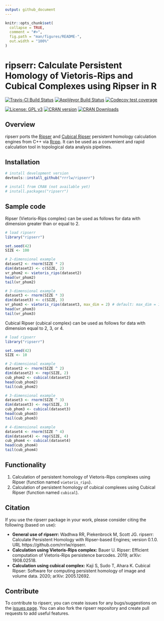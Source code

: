 ```yaml
---
output: github_document
---
```


<!-- README.md is generated from README.Rmd. Please edit that file -->

```r
knitr::opts_chunk$set(
  collapse = TRUE,
  comment = "#>",
  fig.path = "man/figures/README-",
  out.width = "100%"
)
```

# ripserr: Calculate Persistent Homology of Vietoris-Rips and Cubical Complexes using Ripser in R

[![Travis-CI Build Status](https://travis-ci.org/rrrlw/ripserr.svg?branch=master)](https://travis-ci.org/rrrlw/ripserr)
[![AppVeyor Build Status](https://ci.appveyor.com/api/projects/status/github/rrrlw/ripserr?branch=master&svg=true)](https://ci.appveyor.com/project/rrrlw/ripserr)
[![Codecov test coverage](https://codecov.io/gh/rrrlw/ripserr/branch/master/graph/badge.svg)](https://codecov.io/gh/rrrlw/ripserr?branch=master)

[![License: GPL v3](https://img.shields.io/badge/License-GPL%20v3-blue.svg)](https://www.gnu.org/licenses/gpl-3.0)
[![CRAN version](http://www.r-pkg.org/badges/version/ripserr)](https://CRAN.R-project.org/package=ripserr)
[![CRAN Downloads](http://cranlogs.r-pkg.org/badges/grand-total/ripserr)](https://CRAN.R-project.org/package=ripserr)

## Overview

ripserr ports the [Ripser](https://arxiv.org/abs/1908.02518) and [Cubical Ripser](https://arxiv.org/abs/2005.12692) persistent homology calculation engines from C++ via [Rcpp](https://CRAN.R-project.org/package=Rcpp).
It can be used as a convenient and rapid calculation tool in topological data analysis pipelines.

## Installation

```r
# install development version
devtools::install_github("rrrlw/ripserr")

# install from CRAN (not available yet)
# install.packages("ripserr")
```

## Sample code

Ripser (Vietoris-Rips complex) can be used as follows for data with dimension greater than or equal to 2.

```r
# load ripserr
library("ripserr")

set.seed(42)
SIZE <- 100

# 2-dimensional example
dataset2 <- rnorm(SIZE * 2)
dim(dataset2) <- c(SIZE, 2)
vr_phom2 <- vietoris_rips(dataset2)
head(vr_phom2)
tail(vr_phom2)

# 3-dimensional example
dataset3 <- rnorm(SIZE * 3)
dim(dataset3) <- c(SIZE, 3)
vr_phom3 <- vietoris_rips(dataset3, max_dim = 2) # default: max_dim = 1
head(vr_phom3)
tail(vr_phom3)
```

Cubical Ripser (cubical complex) can be used as follows for data with dimension equal to 2, 3, or 4.

```r
# load ripserr
library("ripserr")

set.seed(42)
SIZE <- 10

# 2-dimensional example
dataset2 <- rnorm(SIZE ^ 2)
dim(dataset2) <- rep(SIZE, 2)
cub_phom2 <- cubical(dataset2)
head(cub_phom2)
tail(cub_phom2)

# 3-dimensional example
dataset3 <- rnorm(SIZE ^ 3)
dim(dataset3) <- rep(SIZE, 3)
cub_phom3 <- cubical(dataset3)
head(cub_phom3)
tail(cub_phom3)

# 4-dimensional example
dataset4 <- rnorm(SIZE ^ 4)
dim(dataset4) <- rep(SIZE, 4)
cub_phom4 <- cubical(dataset4)
head(cub_phom4)
tail(cub_phom4)
```

## Functionality

1. Calculation of persistent homology of Vietoris-Rips complexes using Ripser (function named `vietoris_rips`).
1. Calculation of persistent homology of cubical complexes using Cubical Ripser (function named `cubical`).

## Citation

If you use the ripserr package in your work, please consider citing the following (based on use):

* **General use of ripserr:** Wadhwa RR, Piekenbrock M, Scott JG. ripserr: Calculate Persistent Homology with Ripser-based Engines; version 0.1.0. URL https://github.com/rrrlw/ripserr.
* **Calculation using Vietoris-Rips complex:** Bauer U. Ripser: Efficient computation of Vietoris-Rips persistence barcodes. 2019; arXiv: 1908.02518.
* **Calculation using cubical complex:** Kaji S, Sudo T, Ahara K. Cubical Ripser: Software for computing persistent homology of image and volume data. 2020; arXiv: 2005.12692.

## Contribute

To contribute to ripserr, you can create issues for any bugs/suggestions on the [issues page](https://github.com/rrrlw/ripserr/issues).
You can also fork the ripserr repository and create pull requests to add useful features.